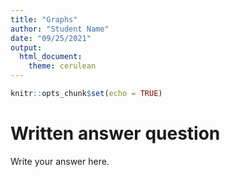 ```yaml
---
title: "Graphs"
author: "Student Name"
date: "09/25/2021"
output: 
  html_document: 
    theme: cerulean
---
```



```r
knitr::opts_chunk$set(echo = TRUE)
```


# Written answer question

Write your answer here.




